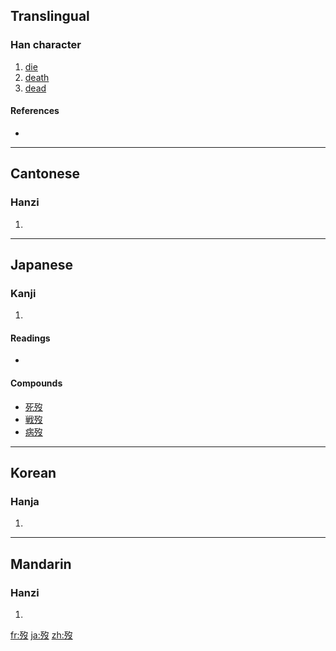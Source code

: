 {{also|殁}}
==Translingual==

===Han character===
{{Han char|rn=78|rad=歹|as=04|sn=8|four=1724<sub>7</sub>|canj=一弓弓水 (MNNE)}}

# [[die]]
# [[death]]
# [[dead]]

====References====
* {{Han ref|kx=0579.160|dkj=16385|dj=0971.180|hdz=21382.170|uh=6B7F|ud=27519|bh=AA5C|bd=43612}}

----

==Cantonese==

===Hanzi===
{{yue-hanzi|jyut=|y=mut6|sim=殁}}

# {{defn|Cantonese}}

----

==Japanese==

===Kanji===
{{ja-kanji|grade=|rs=歹04}}

# {{defn|Japanese}}

====Readings====
* {{ja-readings|on=[[ぼつ]] (botsu), [[もち]] (mochi)|kun=[[しぬ]] (shinu)}}

====Compounds====
* [[死歿]]
* [[戦歿]]
* [[病歿]]

----

==Korean==

===Hanja===
{{ko-hanja|hangeul=몰|eumhun=|rv=mol|mr=mol|y=mol}}

# {{defn|Korean}}

----

==Mandarin==

===Hanzi===
{{cmn-hanzi|sim=殁|pin=[[mò]] ([[mo4]]), [[yāo]] ([[yao1]])|wg=mo<sup>4</sup>, yao<sup>1</sup>}}

# {{defn|Mandarin}}

[[fr:歿]]
[[ja:歿]]
[[zh:歿]]